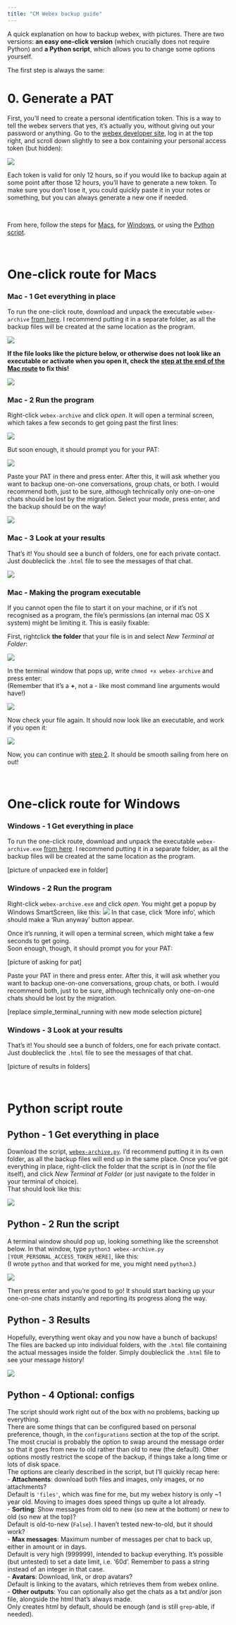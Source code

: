 ```yaml
---
title: "CM Webex backup guide"
---
```


A quick explanation on how to backup webex, with pictures.
There are two versions: **an easy one-click version** (which crucially does not require Python) and **a Python script**, which allows you to change some options yourself. 

The first step is always the same:

# 0. Generate a PAT
First, you'll need to create a personal identification token. 
This is a way to tell the webex servers that yes, it's actually you, without giving out your password or anything.
Go to the [webex developer site](https://developer.webex.com/docs/api/getting-started), log in at the top right, and scroll down slightly to see a box containing your personal access token (but hidden):

![](guide/PAT.png)

Each token is valid for only 12 hours, so if you would like to backup again at some point after those 12 hours, you'll have to generate a new token. To make sure you don't lose it, you could quickly paste it in your notes or something, but you can always generate a new one if needed.

\  
\  
\  

From here, follow the steps for [Macs](#one-click-route-for-macs), for [Windows](#one-click-route-for-windows), or using the [Python script](#python-script-route).

\  
\  
\  

# One-click route for Macs

### Mac - 1 Get everything in place

To run the one-click route, download and unpack the executable `webex-archive` [from here](https://github.com/CasBlaauw/webex-backup/releases/download/latest/webex-archive-mac.zip). I recommend putting it in a separate folder, as all the backup files will be created at the same location as the program.

![](guide/simple_finder_exec.png)

**If the file looks like the picture below, or otherwise does not look like an executable or activate when you open it, check the [step at the end of the Mac route](#mac---making-the-program-executable) to fix this!**

![](guide/simple_finder_nonexec.png)

### Mac - 2 Run the program

Right-click `webex-archive` and click *open*. It will open a terminal screen, which takes a few seconds to get going past the first lines:


![](guide/simple_terminal_start.png)

But soon enough, it should prompt you for your PAT:

![](guide/simple_terminal_pat.png)

Paste your PAT in there and press enter. After this, it will ask whether you want to backup one-on-one conversations, group chats, or both. I would recommend both, just to be sure, although technically only one-on-one chats should be lost by the migration. Select your mode, press enter, and the backup should be on the way!

![](guide/simple_terminal_mode.png)

### Mac - 3 Look at your results

That's it! You should see a bunch of folders, one for each private contact. Just doubleclick the `.html` file to see the messages of that chat.

![](guide/simple_result_folders.png)

### Mac - Making the program executable
If you cannot open the file to start it on your machine, or if it's not recognised as a program, the file's permissions (an internal mac OS X system) might be limiting it. This is easily fixable:

First, rightclick **the folder** that your file is in and select *New Terminal at Folder*:

![](guide/simple_finder_terminal.png)

In the terminal window that pops up, write `chmod +x webex-archive` and press enter:  
(Remember that it's a **+**, not a - like most command line arguments would have!)

![](guide/simple_terminal_exec.png)

Now check your file again. It should now look like an executable, and work if you open it:

![](guide/simple_finder_exec.png)

Now, you can continue with [step 2](#mac---2-run-the-program). It should be smooth sailing from here on out!
  
\  
\ 
\  

# One-click route for Windows
### Windows - 1 Get everything in place

To run the one-click route, download and unpack the executable `webex-archive.exe` [from here](https://github.com/CasBlaauw/webex-backup/releases/download/latest/webex-archive-windows.exe). I recommend putting it in a separate folder, as all the backup files will be created at the same location as the program.

[picture of unpacked exe in folder]


### Windows - 2 Run the program

Right-click `webex-archive.exe` and click *open*. You might get a popup by Windows SmartScreen, like this:
![](https://docs.microsoft.com/answers/storage/attachments/101216-windows10-smartscreenblocked1-e1577961749377.png)
In that case, click 'More info', which should make a 'Run anyway' button appear.

Once it's running, it will open a terminal screen, which might take a few seconds to get going.  
Soon enough, though, it should prompt you for your PAT:

[picture of asking for pat]

Paste your PAT in there and press enter. After this, it will ask whether you want to backup one-on-one conversations, group chats, or both. I would recommend both, just to be sure, although technically only one-on-one chats should be lost by the migration.

[replace simple_terminal_running with new mode selection picture]

### Windows - 3 Look at your results

That's it! You should see a bunch of folders, one for each private contact. Just doubleclick the `.html` file to see the messages of that chat.

[picture of results in folders]
  
\  
\ 
\  

# Python script route

## Python - 1 Get everything in place

Download the script, [`webex-archive.py`](guide/webex-archive.py). I'd recommend putting it in its own folder, as all the backup files will end up in the same place. Once you've got everything in place, right-click the folder that the script is in (*not* the file itself), and click *New Terminal at Folder* (or just navigate to the folder in your terminal of choice).  
That should look like this:

![](guide/script_finder_terminal.png)


## Python - 2 Run the script
A terminal window should pop up, looking something like the screenshot below. In that window, type `python3 webex-archive.py [YOUR_PERSONAL_ACCESS_TOKEN_HERE]`, like this:  
(I wrote `python` and that worked for me, you might need `python3`.)

![](guide/script_terminal_command.png)

Then press enter and you're good to go! It should start backing up your one-on-one chats instantly and reporting its progress along the way. 

## Python - 3 Results
Hopefully, everything went okay and you now have a bunch of backups! The files are backed up into individual folders, with the `.html` file containing the actual messages inside the folder. Simply doubleclick the `.html` file to see your message history!

![](guide/script_result_folders.png)


## Python - 4 Optional: configs
The script should work right out of the box with no problems, backing up everything.  
There are some things that can be configured based on personal preference, though, in the `configurations` section at the top of the script.  
The most crucial is probably the option to swap around the message order so that it goes from new to old rather than old to new (the default). Other options mostly restrict the scope of the backup, if things take a long time or lots of disk space.   
The options are clearly described in the script, but I'll quickly recap here:  
- **Attachments**: download both files and images, only images, or no attachments?  
   Default is `'files'`, which was fine for me, but my webex history is only ~1 year old. Moving to images does speed things up quite a lot already.  
- **Sorting**: Show messages from old to new (so new at the bottom) or new to old (so new at the top)?  
  Default is old-to-new (`False`). I haven't tested new-to-old, but it should work?  
- **Max messages**: Maximum number of messages per chat to back up, either in amount or in days.  
  Default is very high (999999), intended to backup everything. It's possible (but untested) to set a date limit, i.e. '60d'. Remember to pass a string instead of an integer in that case.  
- **Avatars**: Download, link, or drop avatars?   
  Default is linking to the avatars, which retrieves them from webex online.  
- **Other outputs**: You can optionally also get the chats as a txt and/or json file, alongside the html that's always made.  
  Only creates html by default, should be enough (and is still `grep`-able, if needed).   
